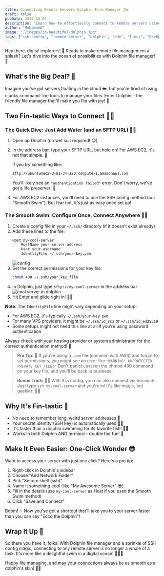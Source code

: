 ```yaml
---
title: Connecting Remote Servers Dolphin File Manager 🐬💻
draft: false
pubDate: 2024-10-05
description: "Learn how to effortlessly connect to remote servers using Dolphin file manager. Discover two simple methods, create shortcuts, and streamline your file management process with this fun and easy guide."
author: "Mohammed"
image: "./images/3d-beautiful-dolphin.jpg"
tags: ["ssh-config", "remote-server", "dolphin", "kde", "linux", "DevOps"]
---
```


Hey there, digital explorers! 👋 Ready to make remote file management a splash? Let's dive into the ocean of possibilities with Dolphin file manager! 🌊

## What's the Big Deal? 🤔

Imagine you've got servers floating in the cloud ☁️, but you're tired of using clunky command-line tools to manage your files. Enter Dolphin – the friendly file manager that'll make you flip with joy! 🐬

## Two Fin-tastic Ways to Connect 🏊‍♂️

### The Quick Dive: Just Add Water (and an SFTP URL) 🏄‍♂️

1. Open up Dolphin (no wet suit required! 😉)
2. In the address bar, type your SFTP URL, but hold on! For AWS EC2, it's not that simple. 🛑

   If you try something like:

   ```bash
   sftp://ubuntu@ec2-3-81-34-220.compute-1.amazonaws.com
   ```

   You'll likely see an `"authentication failed"` error. Don't worry, we've got a life preserver! 🦺

3. For AWS EC2 instances, you'll need to use the SSH config method (our "Smooth Swim"). But fear not, it's just as easy once set up!

### The Smooth Swim: Configure Once, Connect Anywhere 🧜‍♂️

1. Create a config file in your `~/.ssh/` directory (if it doesn't exist already)
2. Add these lines to the file:
   ```bash
   Host my-cool-server
       HostName your-server-address
       User your-username
       IdentityFile ~/.ssh/your-key.pem
   ```
   ![config](/images/blogs/cool-server-ssh-config.png)
3. Set the correct permissions for your key file:
   ```bash
   chmod 400 ~/.ssh/your_key_file
   ```
4. In Dolphin, just type `sftp://my-cool-server` in the address bar
   ![cool server in dolphin](/images/blogs/ssh-cool-server-dolphin.png)
5. Hit Enter and glide right in! 🏄‍♂️

**Note:** The `IdentityFile` line might vary depending on your setup:

- For AWS EC2, it's typically `~/.ssh/your-key.pem`
- For many VPS providers, it might be `~/.ssh/id_rsa` or `~/.ssh/id_ed25519`
- Some setups might not need this line at all if you're using password authentication

Always check with your hosting provider or system administrator for the correct authentication method! 🔐

> **Pro Tip:** 🧠 If you're using a `.pem` file (common with AWS) and forgot to set permissions, you might see an error like `"WARNING: UNPROTECTED PRIVATE KEY FILE!"` Don't panic! Just run the chmod 400 command on your key file, and you'll be back in business.

> **Bonus Trick:** 🎩✨ With this config, you can also connect via terminal:
> Just type `ssh my-cool-server` and you're in! It's like magic, but geekier! 🧙‍♂️

## Why It's Fin-tastic 🦈

- No need to remember long, weird server addresses 🤯
- Your secret identity (SSH key) is automatically used 🕵️‍♂️
- It's faster than a dolphin swimming for its favorite fish! 🐠💨
- Works in both Dolphin AND terminal - double the fun! 🎉

## Make It Even Easier: One-Click Wonder 😎

Want to access your server with just one click? Here's a pro tip:

1. Right-click in Dolphin's sidebar
2. Choose "Add Network Folder"
3. Pick "Secure shell (ssh)"
4. Name it something cool (like "My Awesome Server" 😎)
5. Fill in the details (use `my-cool-server` as Host if you used the Smooth Swim method)
6. Click "Save and Connect"

Boom! 💥 Now you've got a shortcut that'll take you to your server faster than you can say "Ecco the Dolphin"!

## Wrap It Up 🎁

So there you have it, folks! With Dolphin file manager and a sprinkle of SSH config magic, connecting to any remote server is no longer a whale of a task. It's more like a delightful swim in a digital ocean! 🌊🏄‍♂️

Happy file managing, and may your connections always be as smooth as a dolphin's skin! 🐬✨
